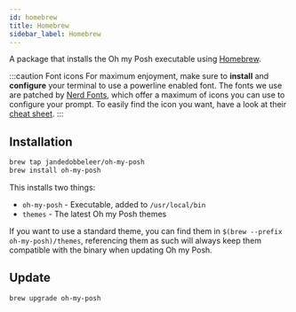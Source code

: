 ```yaml
---
id: homebrew
title: Homebrew
sidebar_label: Homebrew
---
```


A package that installs the Oh my Posh executable using [Homebrew][brew].

:::caution Font icons
For maximum enjoyment, make sure to **install** and **configure** your terminal to use a powerline enabled font.
The fonts we use are patched by [Nerd Fonts][nerdfonts], which offer a maximum of icons you can use to configure your prompt.
To easily find the icon you want, have a look at their [cheat sheet][nf-cheat].
:::

## Installation

```bash
brew tap jandedobbeleer/oh-my-posh
brew install oh-my-posh
```

This installs two things:

-  `oh-my-posh` - Executable, added to `/usr/local/bin`
-  `themes` - The latest Oh my Posh themes

If you want to use a standard theme, you can find them in `$(brew --prefix oh-my-posh)/themes`, referencing them as such
will always keep them compatible with the binary when updating Oh my Posh.

## Update

```bash
brew upgrade oh-my-posh
```

[brew]: https://brew.sh/
[nerdfonts]: https://www.nerdfonts.com/
[nf-cheat]: https://www.nerdfonts.com/cheat-sheet
